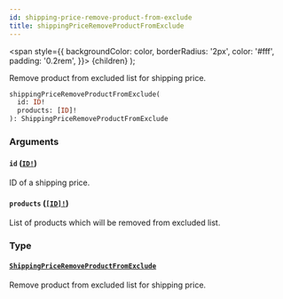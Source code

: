 ```yaml
---
id: shipping-price-remove-product-from-exclude
title: shippingPriceRemoveProductFromExclude
---
```


<span
style={{
      backgroundColor: color,
      borderRadius: '2px',
      color: '#fff',
      padding: '0.2rem',
    }}>
{children}
</span>
);

Remove product from excluded list for shipping price.

```graphql
shippingPriceRemoveProductFromExclude(
  id: ID!
  products: [ID]!
): ShippingPriceRemoveProductFromExclude

```

### Arguments

#### `id` ([`ID!`](/api-reference/scalars/id.mdx))

ID of a shipping price.

#### `products` ([`[ID]!`](/api-reference/scalars/id.mdx))

List of products which will be removed from excluded list.

### Type

#### [`ShippingPriceRemoveProductFromExclude`](/api-reference/objects/shipping-price-remove-product-from-exclude.mdx)

Remove product from excluded list for shipping price.
